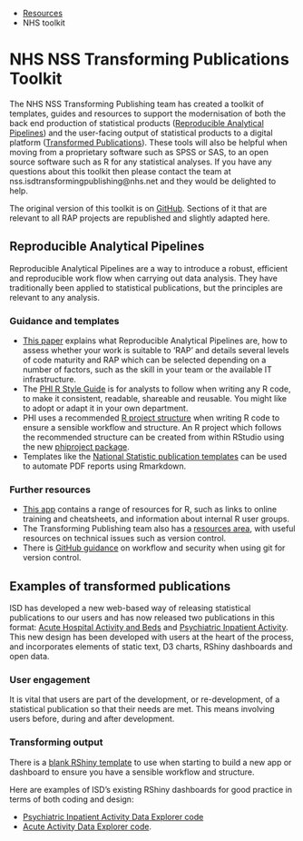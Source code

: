::: {.breadcrumbs}
* [Resources](resources.html)
* NHS toolkit
:::

# NHS NSS Transforming Publications Toolkit

The NHS NSS Transforming Publishing team has created a toolkit of templates,
guides and resources to support the modernisation of both the back end
production of statistical products ([Reproducible Analytical
Pipelines](#reproducible-analytical-pipelines)) and the user-facing output of
statistical products to a digital platform ([Transformed
Publications](#examples-of-transformed-publications)). These tools will also be helpful when
moving from a proprietary software such as SPSS or SAS, to an open source
software such as R for any statistical analyses. If you have any questions about
this toolkit then please contact the team at
nss.isdtransformingpublishing@nhs.net and they would be delighted to help.

The original version of this toolkit is on
[GitHub](https://github.com/NHS-NSS-transforming-publications/Toolkit/blob/master/README.md).
Sections of it that are relevant to all RAP projects are republished and
slightly adapted here.

## Reproducible Analytical Pipelines

Reproducible Analytical Pipelines are a way to introduce a robust, efficient and
reproducible work flow when carrying out data analysis. They have traditionally
been applied to statistical publications, but the principles are relevant to any
analysis.

### Guidance and templates

- [This
  paper](https://www.isdscotland.org/About-ISD/Methodologies/_docs/Reproducible_Analytical_Pipelines_paper_v1.4.pdf)
  explains what Reproducible Analytical Pipelines are, how to assess whether
  your work is suitable to ‘RAP’ and details several levels of code maturity and
  RAP which can be selected depending on a number of factors, such as the skill
  in your team or the available IT infrastructure.
- The [PHI R Style
  Guide](https://github.com/Health-SocialCare-Scotland/R-Resources/blob/master/PHI%20R%20style%20guide.md)
  is for analysts to follow when writing any R code, to make it consistent,
  readable, shareable and reusable.  You might like to adopt or adapt it in your
  own department.
- PHI uses a recommended [R project
  structure](https://github.com/Health-SocialCare-Scotland/r-project-structure)
  when writing R code to ensure a sensible workflow and structure.
  An R project which follows the
  recommended structure can be created from within RStudio using the new
  [phiproject
  package](https://github.com/Health-SocialCare-Scotland/phiproject).
- Templates like the [National Statistic publication
  templates](https://github.com/NHS-NSS-transforming-publications/RMarkdown)
  can be used to automate PDF reports using Rmarkdown.

### Further resources

- [This app](https://scotland.shinyapps.io/nhs-r-resources/) contains a range of
  resources for R, such as links to online training and cheatsheets, and
  information about internal R user groups.
- The Transforming Publishing team also has a [resources
  area](https://github.com/NHS-NSS-transforming-publications/resources), with
  useful resources on technical issues such as version control.
- There is [GitHub
  guidance](https://github.com/NHS-NSS-transforming-publications/GitHub-guidance)
  on workflow and security when using git for version control.

## Examples of transformed publications

ISD has developed a new web-based way of releasing statistical publications to
our users and has now released two publications in this format: [Acute Hospital
Activity and
Beds](https://www.isdscotland.org/Health-Topics/Hospital-Care/Publications/2018-12-18/acute-hospital-publication/?49401491881)
and [Psychiatric Inpatient
Activity](https://www.isdscotland.org/Health-Topics/Mental-Health/Publications/2018-09-25/psychiatric-inpatient-activity/).
This new design has been developed with users at the heart of the process, and
incorporates elements of static text, D3 charts, RShiny dashboards and open
data.

### User engagement

It is vital that users are part of the development, or re-development, of a
statistical publication so that their needs are met. This means involving users
before, during and after development.

### Transforming output

There is a [blank RShiny
template](https://github.com/Health-SocialCare-Scotland/rshiny-project-structure)
to use when starting to build a new app or dashboard to ensure you have a
sensible workflow and structure.

Here are examples of ISD's existing RShiny dashboards for good practice in terms
of both coding and design:

* [Psychiatric Inpatient Activity Data Explorer
  code](https://github.com/Health-SocialCare-Scotland/Psychiatric-Inpatient-Activity)
* [Acute Activity Data Explorer
  code](https://github.com/Health-SocialCare-Scotland/Hospital-Acute-Activity).

